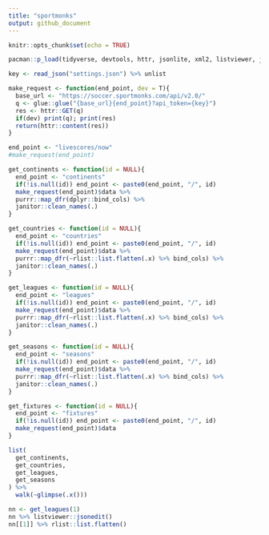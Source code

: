 ```yaml
---
title: "sportmonks"
output: github_document
---
```


```r
knitr::opts_chunk$set(echo = TRUE)
```


```r
pacman::p_load(tidyverse, devtools, httr, jsonlite, xml2, listviewer, janitor)
```


```r
key <- read_json("settings.json") %>% unlist
```


```r
make_request <- function(end_point, dev = T){
  base_url <- "https://soccer.sportmonks.com/api/v2.0/"
  q <- glue::glue("{base_url}{end_point}?api_token={key}")
  res <- httr::GET(q)
  if(dev) print(q); print(res)
  return(httr::content(res))
}

end_point <- "livescores/now"
#make_request(end_point)
```



```r
get_continents <- function(id = NULL){
  end_point <- "continents"
  if(!is.null(id)) end_point <- paste0(end_point, "/", id)
  make_request(end_point)$data %>% 
  purrr::map_dfr(dplyr::bind_cols) %>% 
  janitor::clean_names(.)
}

get_countries <- function(id = NULL){
  end_point <- "countries"
  if(!is.null(id)) end_point <- paste0(end_point, "/", id)
  make_request(end_point)$data %>%
  purrr::map_dfr(~rlist::list.flatten(.x) %>% bind_cols) %>% 
  janitor::clean_names(.)
}

get_leagues <- function(id = NULL){
  end_point <- "leagues"
  if(!is.null(id)) end_point <- paste0(end_point, "/", id)
  make_request(end_point)$data %>%
  purrr::map_dfr(~rlist::list.flatten(.x) %>% bind_cols) %>% 
  janitor::clean_names(.)
}

get_seasons <- function(id = NULL){
  end_point <- "seasons"
  if(!is.null(id)) end_point <- paste0(end_point, "/", id)
  make_request(end_point)$data %>%
  purrr::map_dfr(~rlist::list.flatten(.x) %>% bind_cols) %>% 
  janitor::clean_names(.)
}

get_fixtures <- function(id = NULL){
  end_point <- "fixtures"
  if(!is.null(id)) end_point <- paste0(end_point, "/", id)
  make_request(end_point)$data
}
```

```r
list(
  get_continents,
  get_countries,
  get_leagues,
  get_seasons
) %>% 
  walk(~glimpse(.x()))
```


```r
nn <- get_leagues(1) 
nn %>% listviewer::jsonedit()
nn[[1]] %>% rlist::list.flatten()
```

